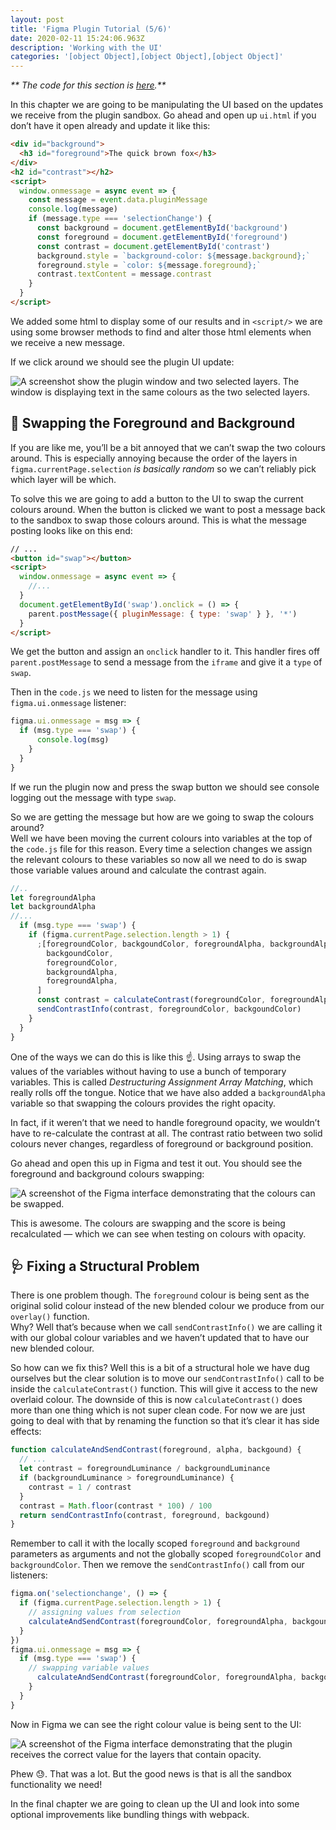 ```yaml
---
layout: post
title: 'Figma Plugin Tutorial (5/6)'
date: 2020-02-11 15:24:06.963Z
description: 'Working with the UI'
categories: '[object Object],[object Object],[object Object]'
---
```


*\*\* The code for this section is* *[here](https://github.com/danhollick/zebra/tree/master/step3).\*\**

In this chapter we are going to be manipulating the UI based on the updates we receive from the plugin sandbox. Go ahead and open up `ui.html` if you don’t have it open already and update it like this:

```html
<div id="background">
  <h3 id="foreground">The quick brown fox</h3>
</div>
<h2 id="contrast"></h2>
<script>
  window.onmessage = async event => {
    const message = event.data.pluginMessage
    console.log(message)
    if (message.type === 'selectionChange') {
      const background = document.getElementById('background')
      const foreground = document.getElementById('foreground')
      const contrast = document.getElementById('contrast')
      background.style = `background-color: ${message.background};`
      foreground.style = `color: ${message.foreground};`
      contrast.textContent = message.contrast
    }
  }
</script>
```

We added some html to display some of our results and in `<script/>` we are using some browser methods to find and alter those html elements when we receive a new message.

If we click around we should see the plugin UI update:

![A screenshot show the plugin window and two selected layers. The window is displaying text in the same colours as the two selected layers.](/figma-plugin/part-5/color_match.png)

##

##

## 🔁 Swapping the Foreground and Background

If you are like me, you’ll be a bit annoyed that we can’t swap the two colours around. This is especially annoying because the order of the layers in `figma.currentPage.selection` *is basically random* so we can’t reliably pick which layer will be which.

To solve this we are going to add a button to the UI to swap the current colours around. When the button is clicked we want to post a message back to the sandbox to swap those colours around. This is what the message posting looks like on this end:

```html
// ...
<button id="swap"></button>
<script>
  window.onmessage = async event => {
    //...
  }
  document.getElementById('swap').onclick = () => {
    parent.postMessage({ pluginMessage: { type: 'swap' } }, '*')
  }
</script>
```

We get the button and assign an `onclick` handler to it. This handler fires off `parent.postMessage` to send a message from the `iframe` and give it a `type` of `swap`.

Then in the `code.js` we need to listen for the message using `figma.ui.onmessage` listener:

```javascript
figma.ui.onmessage = msg => {
  if (msg.type === 'swap') {
      console.log(msg)
    }
  }
}
```

If we run the plugin now and press the swap button we should see console logging out the message with type `swap`.

So we are getting the message but how are we going to swap the colours around?  
Well we have been moving the current colours into variables at the top of the `code.js` file for this reason. Every time a selection changes we assign the relevant colours to these variables so now all we need to do is swap those variable values around and calculate the contrast again.

```javascript
//..
let foregroundAlpha
let backgroundAlpha
//...
  if (msg.type === 'swap') {
    if (figma.currentPage.selection.length > 1) {
      ;[foregroundColor, backgoundColor, foregroundAlpha, backgroundAlpha] = [
        backgoundColor,
        foregroundColor,
        backgroundAlpha,
        foregroundAlpha,
      ]
      const contrast = calculateContrast(foregroundColor, foregroundAlpha, backgoundColor)
      sendContrastInfo(contrast, foregroundColor, backgoundColor)
    }
  }
}
```

One of the ways we can do this is like this ☝. ️Using arrays to swap the values of the variables without having to use a bunch of temporary variables. This is called _Destructuring Assignment Array Matching_, which really rolls off the tongue. Notice that we have also added a `backgroundAlpha` variable so that swapping the colours provides the right opacity.

In fact, if it weren’t that we need to handle foreground opacity, we wouldn’t have to re-calculate the contrast at all. The contrast ratio between two solid colours never changes, regardless of foreground or background position.

Go ahead and open this up in Figma and test it out. You should see the foreground and background colours swapping:

![A screenshot of the Figma interface demonstrating that the colours can be swapped. ](/figma-plugin/part-5/color_swap.png)

This is awesome. The colours are swapping and the score is being recalculated — which we can see when testing on colours with opacity.

## 🩺 Fixing a Structural Problem

There is one problem though. The `foreground` colour is being sent as the original solid colour instead of the new blended colour we produce from our `overlay()` function.  
Why? Well that’s because when we call `sendContrastInfo()` we are calling it with our global colour variables and we haven’t updated that to have our new blended colour.

So how can we fix this? Well this is a bit of a structural hole we have dug ourselves but the clear solution is to move our `sendContrastInfo()` call to be inside the `calculateContrast()` function. This will give it access to the new overlaid colour. The downside of this is now `calculateContrast()` does more than one thing which is not super clean code. For now we are just going to deal with that by renaming the function so that it’s clear it has side effects:

```javascript
function calculateAndSendContrast(foreground, alpha, backgound) {
  // ...
  let contrast = foregroundLuminance / backgroundLuminance
  if (backgroundLuminance > foregroundLuminance) {
    contrast = 1 / contrast
  }
  contrast = Math.floor(contrast * 100) / 100
  return sendContrastInfo(contrast, foreground, backgound)
}
```

Remember to call it with the locally scoped `foreground` and `background` parameters as arguments and not the globally scoped `foregroundColor` and `backgroundColor`. Then we remove the `sendContrastInfo()` call from our listeners:

```javascript
figma.on('selectionchange', () => {
  if (figma.currentPage.selection.length > 1) {
    // assigning values from selection
    calculateAndSendContrast(foregroundColor, foregroundAlpha, backgoundColor)
  }
})
figma.ui.onmessage = msg => {
  if (msg.type === 'swap') {
    // swapping variable values
      calculateAndSendContrast(foregroundColor, foregroundAlpha, backgoundColor)
    }
  }
}
```

Now in Figma we can see the right colour value is being sent to the UI:

![A screenshot of the Figma interface demonstrating that the plugin receives the correct value for the layers that contain opacity.](/figma-plugin/part-5/color_opacity.png)

Phew 😓. That was a lot. But the good news is that is all the sandbox functionality we need!

In the final chapter we are going to clean up the UI and look into some optional improvements like bundling things with webpack.
